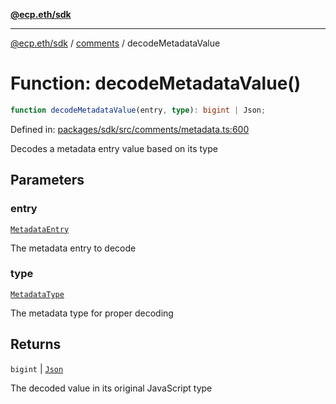[**@ecp.eth/sdk**](../../index.mdx)

***

[@ecp.eth/sdk](/sdk-reference/index.mdx) / [comments](/sdk-reference/comments/index.mdx) / decodeMetadataValue

# Function: decodeMetadataValue()

```ts
function decodeMetadataValue(entry, type): bigint | Json;
```

Defined in: [packages/sdk/src/comments/metadata.ts:600](https://github.com/ecp-eth/comments-monorepo/blob/main/packages/sdk/src/comments/metadata.ts#L600)

Decodes a metadata entry value based on its type

## Parameters

### entry

[`MetadataEntry`](/sdk-reference/comments/type-aliases/MetadataEntry.mdx)

The metadata entry to decode

### type

[`MetadataType`](/sdk-reference/comments/type-aliases/MetadataType.mdx)

The metadata type for proper decoding

## Returns

`bigint` \| [`Json`](/sdk-reference/comments/type-aliases/Json.mdx)

The decoded value in its original JavaScript type
